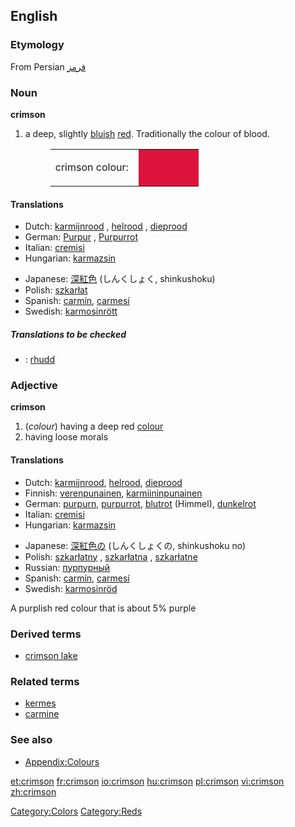 {{wikipedia}}
==English==

===Etymology===
From Persian [[قرمز]]

===Noun===
'''crimson'''

# a deep, slightly [[blue|bluish]] [[red]]. Traditionally the colour of blood.
#:<table><tr><td>crimson colour: &nbsp;</td><td bgcolor="#DC143C" width="80">&nbsp; </td></tr></table>

====Translations====
{{trans-top|colour}}
*Dutch: [[karmijnrood]] {{n}}, [[helrood]] {{n}}, [[dieprood]] {{n}}
*German: [[Purpur]] {{n}}, [[Purpurrot]] {{n}}
*Italian: [[cremisi]] {{inv}}
*Hungarian: [[karmazsin]]
{{trans-mid}}
*Japanese: [[深紅色]] (しんくしょく, shinkushoku)
*Polish: [[szkarłat]] {{m}}
*Spanish: [[carmín]], [[carmesí]]
*Swedish: [[karmosinrött]] {{n}}
{{trans-bottom}}

=====Translations to be checked=====
{{checktrans}}
<!--Remove this section once all of the translations below have been moved into the tables above.-->
*{{ttbc|Welsh}}: [[rhudd]]

===Adjective===
'''crimson'''

# (''colour'') having a deep red [[color|colour]]
# having loose morals

====Translations====
{{trans-top|colour}}
*Dutch: [[karmijnrood]], [[helrood]], [[dieprood]]
*Finnish: [[verenpunainen]], [[karmiininpunainen]]
*German: [[purpurn]], [[purpurrot]], [[blutrot]] (Himmel), [[dunkelrot]]
*Italian: [[cremisi]] {{inv}}
*Hungarian: [[karmazsin]]
{{trans-mid}}
*Japanese: [[深紅色]]の (しんくしょくの, shinkushoku no)
*Polish: [[szkarłatny]] {{m}}, [[szkarłatna]] {{f}}, [[szkarłatne]] {{n}}
*Russian: [[пурпурный]]
*Spanish: [[carmín]], [[carmesí]]
*Swedish: [[karmosinröd]]
{{trans-bottom}}

{{trans-top|having loose morals}}
{{trans-mid}}
A purplish red colour that is about 5% purple
{{trans-bottom}}

===Derived terms===
*[[crimson lake]]

===Related terms===
*[[kermes]]
*[[carmine]]

===See also===
*[[Wiktionary_Appendix:Colours|Appendix:Colours]]

[[Category:Colors]]
[[Category:Reds]]

[[et:crimson]]
[[fr:crimson]]
[[io:crimson]]
[[hu:crimson]]
[[pl:crimson]]
[[vi:crimson]]
[[zh:crimson]]
